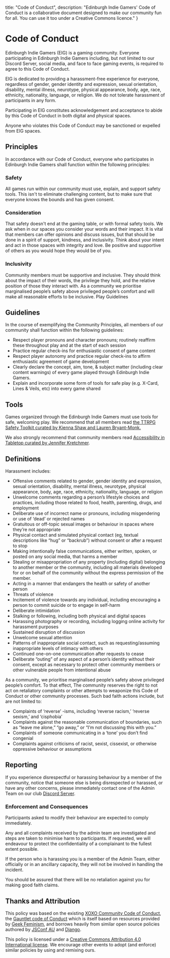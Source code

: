 
  title: "Code of Conduct",
  description: "Edinburgh Indie Gamers' Code of Conduct is a collaborative document designed to make our community fun for all. You can use it too under a Creative Commons licence."
}

# Code of Conduct 

Edinburgh Indie Gamers (EIG) is a gaming community. Everyone participating in Edinburgh Indie Gamers including, but not limited to our Discord Server, social media, and face to face gaming events, is required to agree to this Code of Conduct.

EIG is dedicated to providing a harassment-free experience for everyone, regardless of gender, gender identity and expression, sexual orientation, disability, mental illness, neurotype, physical appearance, body, age, race, ethnicity, nationality, language, or religion. We do not tolerate harassment of participants in any form.

Participating in EIG constitutes acknowledgement and acceptance to abide by this Code of Conduct in both digital and physical spaces.

Anyone who violates this Code of Conduct may be sanctioned or expelled from EIG spaces.

## Principles

In accordance with our Code of Conduct, everyone who participates in Edinburgh Indie Gamers shall function within the following principles:

### Safety

All games run within our community must use, explain, and support safety tools. This isn't to eliminate challenging content, but to make sure that everyone knows the bounds and has given consent.

### Consideration

That safety doesn't end at the gaming table, or with formal safety tools. We ask when in our spaces you consider your words and their impact. It is vital that members can offer opinions and discuss issues, but that should be done in a spirit of support, kindness, and inclusivity. Think about your intent and act in those spaces with integrity and love. Be positive and supportive of others as you would hope they would be of you.

### Inclusivity

Community members must be supportive and inclusive. They should think about the impact of their words, the privilege they hold, and the relative position of those they interact with. As a community we prioritise marginalised people’s safety above privileged people’s comfort and will make all reasonable efforts to be inclusive.
Play Guidelines

## Guidelines

In the course of exemplifying the Community Principles, all members of our community shall function within the following guidelines:

* Respect player pronouns and character pronouns; routinely reaffirm these throughout play and at the start of each session
* Practice regular check-ins for enthusiastic consent of game content
* Respect player autonomy and practice regular check-ins to affirm enthusiastic agreement of game development
* Clearly declare the concept, aim, tone, & subject matter (including clear content warnings) of every game played through Edinburgh Indie Gamers.
* Explain and incorporate some form of tools for safe play (e.g. X-Card, Lines & Veils, etc) into every game shared

## Tools

Games organized through the Edinburgh Indie Gamers must use tools for safe, welcoming play. We recommend that all members read [the TTRPG Safety Toolkit curated by Kienna Shaw and Lauren Bryant-Monk.](https://drive.google.com/drive/folders/114jRmhzBpdqkAlhmveis0nmW73qkAZCj "Gaming safety resource")

We also strongly recommend that community members read [Accessibility in Tabletop curated by Jennifer Kretchmer](https://docs.google.com/document/d/1ZFSXz-Yva1KZAsP7NblCdkoiQ6RcjxSV2gj98eXusJs/edit "Gaming accessibility resource").

## Definitions

Harassment includes:

* Offensive comments related to gender, gender identity and expression, sexual orientation, disability, mental illness, neurotype, physical appearance, body, age, race, ethnicity, nationality, language, or religion
* Unwelcome comments regarding a person’s lifestyle choices and practices, including those related to food, health, parenting, drugs, and employment
* Deliberate use of incorrect name or pronouns, including misgendering or use of ‘dead’ or rejected names
* Gratuitous or off-topic sexual images or behaviour in spaces where they’re not appropriate
* Physical contact and simulated physical contact (eg, textual descriptions like “hug” or “backrub”) without consent or after a request to stop
* Making intentionally false communications, either written, spoken, or posted on any social media, that harms a member
* Stealing or misappropriation of any property (including digital) belonging to another member or the community, including all materials developed for or on behalf of the community without the express permission of the member.
* Acting in a manner that endangers the health or safety of another person
* Threats of violence
* Incitement of violence towards any individual, including encouraging a person to commit suicide or to engage in self-harm
* Deliberate intimidation
* Stalking or following, including both physical and digital spaces
* Harassing photography or recording, including logging online activity for harassment purposes
* Sustained disruption of discussion
* Unwelcome sexual attention
* Patterns of inappropriate social contact, such as requesting/assuming inappropriate levels of intimacy with others
* Continued one-on-one communication after requests to cease
* Deliberate “outing” of any aspect of a person’s identity without their consent, except as necessary to protect other community members or other vulnerable people from intentional abuse

As a community, we prioritise marginalised people’s safety above privileged people’s comfort. To that effect, The community reserves the right to not act on retaliatory complaints or other attempts to weaponize this Code of Conduct or other community processes. Such bad faith actions include, but are not limited to:

* Complaints of ‘reverse’ -isms, including ‘reverse racism,’ ‘reverse sexism,’ and ‘cisphobia’
* Complaints against the reasonable communication of boundaries, such as “leave me alone,” “go away,” or “I’m not discussing this with you.”
* Complaints of someone communicating in a ‘tone’ you don’t find congenial
* Complaints against criticisms of racist, sexist, cissexist, or otherwise oppressive behaviour or assumptions

## Reporting

If you experience disrespectful or harassing behaviour by a member of the community, notice that someone else is being disrespected or harassed, or have any other concerns, please immediately contact one of the Admin Team on our club [Discord Server](https://discord.gg/6vNbsq5tSV).

### Enforcement and Consequences

Participants asked to modify their behaviour are expected to comply immediately.

Any and all complaints received by the admin team are investigated and steps are taken to minimise harm to participants.  If requested, we will endeavour to protect the confidentiality of a complainant to the fullest extent possible.

If the person who is harassing you is a member of the Admin Team, either officially or in an ancillary capacity, they will not be involved in handling the incident.

You should be assured that there will be no retaliation against you for making good faith claims.

## Thanks and Attribution

This policy was based on the existing [XOXO Community Code of Conduct](https://2018.xoxofest.com/conduct "Example code"), the [Gauntlet code of Conduct](https://www.gauntlet-rpg.com/community-code-of-conduct.html) which is itself based on resources provided by [Geek Feminism](https://geekfeminism.org/about/code-of-conduct/ "Example code"), and borrows heavily from similar open source policies authored by [JSConf AU](https://2018.jsconfau.com/code-of-conduct "Example code") and [Django](https://www.djangoproject.com/conduct/ "Example code").

This policy is licensed under a [Creative Commons Attribution 4.0 International license](https://creativecommons.org/licenses/by/4.0/ "Full licence"). We encourage other events to adopt (and enforce) similar policies by using and remixing ours.

